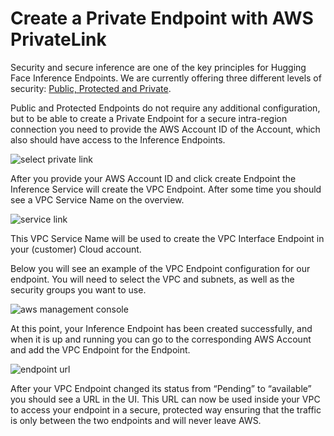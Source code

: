# Create a Private Endpoint with AWS PrivateLink

Security and secure inference are one of the key principles for Hugging Face Inference Endpoints. We are currently offering three different levels of security: [Public, Protected and Private](/docs/inference-endpoints//guides/secruity).

Public and Protected Endpoints do not require any additional configuration, but to be able to create a Private Endpoint for a secure intra-region connection you need to provide the AWS Account ID of the Account, which also should have access to the Inference Endpoints.

<img
  src="https://raw.githubusercontent.com/huggingface/hf-endpoints-documentation/main/assets/6_private_type.png"
  alt="select private link"
/>

After you provide your AWS Account ID and click create Endpoint the Inference Service will create the VPC Endpoint. After some time you should see a VPC Service Name on the overview.

<img
  src="https://raw.githubusercontent.com/huggingface/hf-endpoints-documentation/main/assets/6_service_name.png"
  alt="service link"
/>

This VPC Service Name will be used to create the VPC Interface Endpoint in your (customer) Cloud account.

Below you will see an example of the VPC Endpoint configuration for our endpoint. You will need to select the VPC and subnets, as well as the security groups you want to use.

<img
  src="https://raw.githubusercontent.com/huggingface/hf-endpoints-documentation/main/assets/6_aws.png"
  alt="aws management console"
/>

At this point, your Inference Endpoint has been created successfully, and when it is up and running you can go to the corresponding AWS Account and add the VPC Endpoint for the Endpoint.

<img
  src="https://raw.githubusercontent.com/huggingface/hf-endpoints-documentation/main/assets/6_private_with_url.png"
  alt="endpoint url"
/>

After your VPC Endpoint changed its status from “Pending” to “available” you should see a URL in the UI. This URL can now be used inside your VPC to access your endpoint in a secure, protected way ensuring that the traffic is only between the two endpoints and will never leave AWS.
